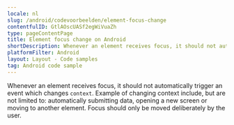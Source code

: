 ```yaml
---
locale: nl
slug: /android/codevoorbeelden/element-focus-change
contentfulID: GtlAOscUASf2egWiVuaZh
type: pageContentPage
title: Element focus change on Android
shortDescription: Whenever an element receives focus, it should not automatically trigger an event which changes context.
platformFilter: Android
layout: Layout - Code samples
tag: Android code sample
---
```


Whenever an element receives focus, it should not automatically trigger an event which changes `context`. Example of changing context include, but are not limited to: automatically submitting data, opening a new screen or moving to another element. Focus should only be moved deliberately by the user.

<CodeSample id="element-focus" locale="nl" platform="android"/>